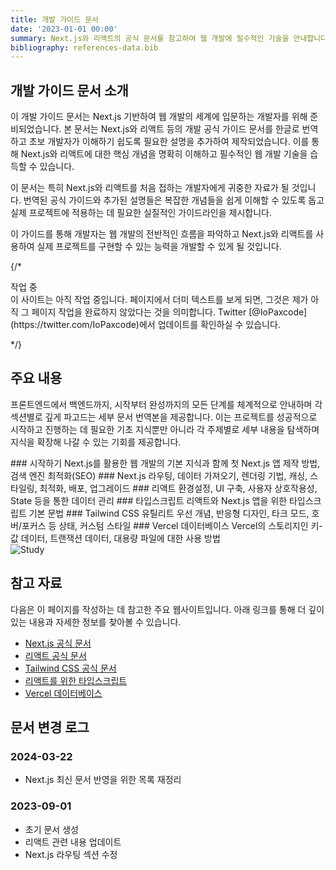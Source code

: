 ```yaml
---
title: 개발 가이드 문서
date: '2023-01-01 00:00'
summary: Next.js와 리액트의 공식 문서를 참고하여 웹 개발에 필수적인 기술을 안내합니다.
bibliography: references-data.bib
---
```


## 개발 가이드 문서 소개

이 개발 가이드 문서는 Next.js 기반하여 웹 개발의 세계에 입문하는 개발자를 위해 준비되었습니다. 본 문서는 Next.js와 리액트 등의 개발 공식 가이드 문서를 한글로 번역하고 초보 개발자가 이해하기 쉽도록 필요한 설명을 추가하여 제작되었습니다. 이를 통해 Next.js와 리액트에 대한 핵심 개념을 명확히 이해하고 필수적인 웹 개발 기술을 습득할 수 있습니다.

이 문서는 특히 Next.js와 리액트를 처음 접하는 개발자에게 귀중한 자료가 될 것입니다. 번역된 공식 가이드와 추가된 설명들은 복잡한 개념들을 쉽게 이해할 수 있도록 돕고 실제 프로젝트에 적용하는 데 필요한 실질적인 가이드라인을 제시합니다.

이 가이드를 통해 개발자는 웹 개발의 전반적인 흐름을 파악하고 Next.js와 리액트를 사용하여 실제 프로젝트를 구현할 수 있는 능력을 개발할 수 있게 될 것입니다.


{/* <Callout>
<div className="flex items-center">
  <span className="mr-2"><ShieldAlert /></span>
  <span>작업 중</span>
</div>
이 사이트는 아직 작업 중입니다. 페이지에서 더미 텍스트를 보게 되면, 그것은 제가 아직 그 페이지 작업을 완료하지 않았다는 것을 의미합니다. Twitter [@IoPaxcode](https://twitter.com/IoPaxcode)에서 업데이트를 확인하실 수 있습니다.

</Callout> */}


## 주요 내용

프론트엔드에서 백엔드까지, 시작부터 완성까지의 모든 단계를 체계적으로 안내하며 각 섹션별로 깊게 파고드는 세부 문서 번역본을 제공합니다. 이는 프로젝트를 성공적으로 시작하고 진행하는 데 필요한 기초 지식뿐만 아니라 각 주제별로 세부 내용을 탐색하며 지식을 확장해 나갈 수 있는 기회를 제공합니다.

<div className="grid sm:grid-cols-2 gap-4 mt-3">

<Card href="/docs/getting-started/nextjs-foundation">
### 시작하기
Next.js를 활용한 웹 개발의 기본 지식과 함께 첫 Next.js 앱 제작 방법, 검색 엔진 최적화(SEO)
</Card>

<Card href="/docs/nextjs">
### Next.js
라우팅, 데이터 가져오기, 렌더링 기법, 캐싱, 스타일링, 최적화, 배포, 업그레이드
</Card>

<Card href="/docs/react/learn/overview">
### 리액트
환경설정, UI 구축, 사용자 상호작용성, State 등을 통한 데이터 관리
</Card>


<Card href="/docs/typescript" disabled>
### 타입스크립트
리액트와 Next.js 앱을 위한 타입스크립트 기본 문법
</Card>

<Card href="/docs/css" disabled>
### Tailwind CSS
유틸리트 우선 개념, 반응형 디자인, 타크 모드, 호버/포커스 등 상태, 커스텀 스타일
</Card>

<Card href="/docs/vercel" disabled>
### Vercel 데이터베이스
Vercel의 스토리지인 키-값 데이터, 트랜잭션 데이터, 대용량 파일에 대한 사용 방법
</Card>

</div>

<div className="flex justify-center">
    <img src="/static/illustration/work-from-home-2.svg" alt="Study" />
</div>


## 참고 자료

다음은 이 페이지를 작성하는 데 참고한 주요 웹사이트입니다. 아래 링크를 통해 더 깊이 있는 내용과 자세한 정보를 찾아볼 수 있습니다.

- [Next.js 공식 문서](https://nextjs.org/docs)
- [리액트 공식 문서](https://react.dev/blog/2023/03/16/introducing-react-dev)
- [Tailwind CSS 공식 문서](https://tailwindcss.com/docs)
- [리액트를 위한 타입스크립트](https://react-typescript-cheatsheet.netlify.app)
- [Vercel 데이터베이스](https://vercel.com/docs/storage)


## 문서 변경 로그

### 2024-03-22
- Next.js 최신 문서 반영을 위한 목록 재정리

### 2023-09-01
- 초기 문서 생성
- 리액트 관련 내용 업데이트
- Next.js 라우팅 섹션 수정
